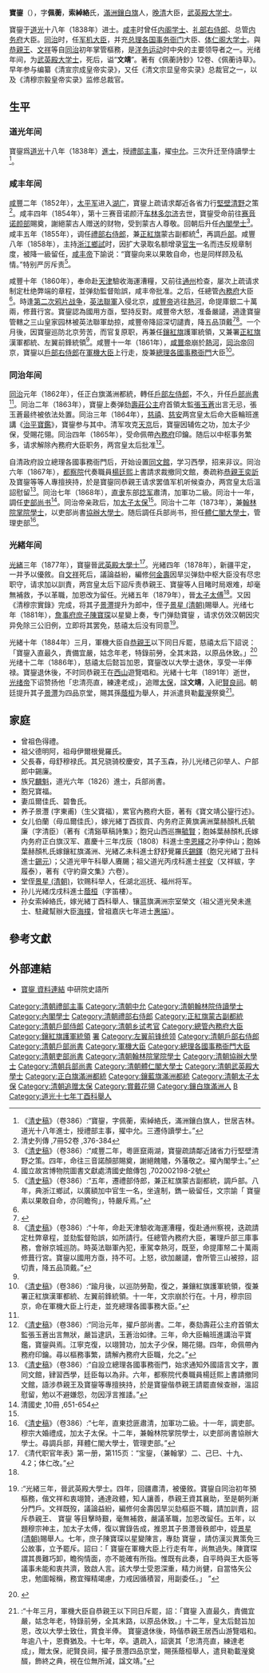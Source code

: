 {{Manchu name|[[索绰罗氏|索绰罗]]}}
{{明清人物信息框
| 姓名 = 寶鋆
| 原名 =
| 圖片名稱= Baoyun.jpg
| 圖片大小 = 240px
| 圖片說明 = 寶鋆像，同治十年攝於總理衙門
| 最高職務 = 太子太傅武英殿大學士
| 國家 = 大清
| 爵位 =
| 籍貫 = [[吉林|吉林]]
| 族裔 = [[滿洲|滿洲]]
| 旗籍 = [[鑲白旗|鑲白旗]]
| 字號 = 佩蘅
| 諡號 = 文靖
| 出生日期 = [[嘉慶|嘉慶]]十二年（1807年）
| 出生地點 = 地點不詳
| 逝世日期 = [[光緒|光緒]]十七年（1891年）
| 逝世地點 = [[京師|京師]]
| 墓葬 =
| 配偶 =
| 親屬 =[[德明阿日|德明阿日]]（祖父）<br />[[景灃|景灃]]（子）、[[景星|景星]]（侄）<br />[[蔭桓|蔭桓]]（孙）
| 出身 = 
*道光十八年戊戌科進士出身
| 經歷 = 
| 著作 =
}}

'''寶鋆'''（{{bd|1807年||1891年|catIdx=B}}），字'''佩蘅'''，'''索綽絡'''氏，[[滿洲|滿洲]][[鑲白旗|鑲白旗]]人，[[晚清|晚清]]大臣，[[武英殿大学士|武英殿大学士]]。

寶鋆于[[道光|道光]]十八年（1838年）进士。[[咸丰|咸丰]]时曾任[[内阁学士|内阁学士]]、[[礼部右侍郎|礼部右侍郎]]、总管[[内务府|内务府]]大臣。[[同治|同治]]时，任[[军机大臣|军机大臣]]，并充[[总理各国事务衙门|总理各国事务衙门]]大臣、[[体仁阁大学士|体仁阁大学士]]。與[[恭親王|恭親王]]、[[文祥|文祥]]等自[[同治|同治]]初年掌管樞務，是[[洋务运动|洋务运动]]时中央的主要领导者之一。光绪年间，为[[武英殿大学士|武英殿大学士]]，死后，谥“'''文靖'''”。著有《佩蘅詩鈔》12卷、《佩蘅诗草》。早年参与编纂《清宣宗成皇帝实录》，又任《清文宗显皇帝实录》总裁官之一，以及《清穆宗毅皇帝实录》监修总裁官。

== 生平 ==
=== 道光年间 ===
寶鋆爲[[道光|道光]]十八年（1838年）[[進士|進士]]，授[[禮部|禮部]][[主事|主事]]，擢[[中允|中允]]。三次升迁至侍讀學士<ref>《[[清史稿|清史稿]]》（卷386）:“寶鋆，字佩蘅，索綽絡氏，滿洲鑲白旗人，世居吉林。道光十八年進士，授禮部主事，擢中允。三遷侍讀學士。”</ref>。

=== 咸丰年间 ===
[[咸豐|咸豐]]二年（1852年），[[太平军|太平军]]进入[[湖广|湖广]]，寶鋆上疏请求鄰近各省力行[[堅壁清野|堅壁清野]]之策<ref>清史列傳 ,7冊52卷 ,376-384 </ref>。咸丰四年（1854年），第十三赛音诺颜汗[[车林多尔济|车林多尔济]]去世，寶鋆受命前往[[赛音诺颜部|赛音诺颜部]]賜奠，謝絕蒙古人赠送的财物，受到蒙古人尊敬。回朝后升任[[內閣學士|內閣學士]]<ref>《[[清史稿|清史稿]]》（卷386）:“咸豐二年，粵匪竄兩湖，寶鋆疏請鄰近諸省力行堅壁清野之策。四年，命往三音諾顏部賜奠，謝絕餽贐，外藩敬之。擢內閣學士。”</ref>。咸丰五年（1855年），调任[[禮部右侍郎|禮部右侍郎]]，兼[[正紅旗|正紅旗]]蒙古副都統<ref name="#1">國立故宮博物院圖書文獻處清國史館傳包 ,702002198-2號</ref>，再調[[户部_(官署)|戶部]]。咸豐八年（1858年），主持[[浙江|浙江]][[鄉試|鄉試]]时，因扩大录取名额增录[[官生|官生]]一名而违反规章制度，被降一級留任，[[咸丰帝|咸丰帝]]下諭说：“寶鋆向来以果敢自命，也是同样顾及私情。”特别严厉斥责<ref>《[[清史稿|清史稿]]》（卷386）:“五年，遷禮部侍郎，兼正紅旗蒙古副都統，調戶部。八年，典浙江鄉試，以廣額加中官生一名，坐違制，鐫一級留任，文宗諭「 寶鋆素以果敢自命，亦同瞻徇」，特嚴斥焉。”</ref>。

咸豐十年（1860年），奉命赴[[天津|天津]]驗收海運漕糧，又前往[[通州|通州]]检查，屡次上疏请求制定杜绝弊端的章程，並弹劾監督貽誤，咸丰帝批准。之后，任總管[[內務府|內務府]]大臣<ref name="#1"/>。時逢[[第二次鸦片战争|第二次鸦片战争]]，[[英法聯軍|英法聯軍]]入侵北京，[[咸豐帝|咸豐帝]]逃往[[熱河|熱河]]，命提庫銀二十萬兩，修葺行宮。寶鋆認為國用方亟，堅持反對。咸豐帝大怒，准备嚴譴，適逢寶鋆管轄之三山皇家园林被英法聯軍劫掠，咸豐帝降詔深切譴責，降五品頂戴<ref>{{cite book|author1=茅海建|title=苦命天子：咸丰皇帝奕詝|date=2013|publisher=生活·读书·新知三联书店|location=北京|isbn=978-7-108-04281-1|pages=插图页}}</ref><ref>《[[清史稿|清史稿]]》（卷386）:“十年，命赴天津驗收海運漕糧，復赴通州察視，迭疏請定杜弊章程，並劾監督貽誤，如所請行。任總管內務府大臣，署理戶部三庫事務，會辦京城巡防。時英法聯軍內犯，車駕幸熱河，既至，命提庫帑二十萬兩修葺行宮。寶鋆以國用方亟，持不可。上怒，欲加嚴譴，會所管三山被掠，詔切責，降五品頂戴。”</ref>。一个月後，因寶鋆巡防北京劳苦，而官复原职，再兼任[[鑲紅旗|鑲紅旗]]護軍統領，又兼署[[正紅旗|正紅旗]]漢軍都統、左翼前鋒統領<ref name="#1"/>。咸豐十一年（1861年），[[咸豐帝|咸豐帝]]崩於[[熱河|熱河]]，[[同治帝|同治帝]]回京，寶鋆以[[戶部右侍郎|戶部右侍郎]]在[[軍機大臣|軍機大臣]]上行走，旋兼[[總理各國事務衙門|總理各國事務衙門]]大臣<ref>《[[清史稿|清史稿]]》（卷386）:“踰月後，以巡防勞勩，復之，兼鑲紅旗護軍統領，復兼署正紅旗漢軍都統、左翼前鋒統領。十一年，文宗崩於行在。十月，穆宗回京，命在軍機大臣上行走，並充總理各國事務大臣。”</ref>。

=== 同治年间 ===
[[同治|同治]]元年（1862年），任正白旗滿洲都統，轉任[[戶部左侍郎|戶部左侍郎]]，不久，升任[[戶部尚書|戶部尚書]]<ref name="#1"/>。同治二年（1863年），寶鋆上奏弹劾[[壽莊公主|壽莊公主]]府首領太監[[張玉蒼|張玉蒼]]出言无忌，張玉蒼最终被依法处置。同治三年（1864年），[[慈禧太后|慈禧]]、[[慈安太后|慈安]]两宫皇太后命大臣輪班進講《[[治平寶鑑|治平寶鑑]]》，寶鋆参与其中。清军攻克[[天京|天京]]后，寶鋆因辅佐之功，加太子少保，受賜花翎。同治四年（1865年），受命佩帶[[內務府|內務府]]印鑰。随后以中枢事务繁多，请求解除內務府大臣职务，两宫皇太后批准<ref>《[[清史稿|清史稿]]》（卷386）:“同治元年，擢戶部尚書。二年，奏劾壽莊公主府首領太監張玉蒼出言無狀，嚴旨逮訊，玉蒼治如律。三年，命大臣輪班進講治平寶鑑，寶鋆與焉。江寧克復，以翊贊功，加太子少保，賜花翎。四年，命佩帶內務府印鑰。尋以樞務事繁，請解內務府大臣職，允之。”</ref>。

自清政府設立總理各國事務衙門后，开始设置[[同文館|同文館]]，学习西學，招来非议。同治六年（1867年），[[都察院|都察院]]代奏職員[[楊廷熙|楊廷熙]]上書請求裁撤同文館，奏疏称[[恭親王|恭親王]][[奕訢|奕訢]]及寶鋆等等人專擅挾持，於是寶鋆同恭親王请求罢值军机听候查办，两宫皇太后溫詔慰留<ref>《[[清史稿|清史稿]]》（卷386）:“自設立總理各國事務衙門，始求通知外國語言文字，置同文館，肄習西學，廷臣每以為非。六年，都察院代奏職員楊廷熙上書請撤同文館，語涉恭親王及寶鋆等專擅挾持，於是寶鋆偕恭親王請罷直候查辦，溫詔慰留，勉以不避嫌怨，勿因浮言推諉。”</ref>。同治七年（1868年），[[直隶|直隶]]东部[[捻军|捻军]]肅清，加軍功二級。同治十一年，調任[[吏部尚书|吏部尚书]]<ref>清國史 ,10冊 ,651-654 </ref>。同治帝亲政后，加[[太子太保|太子太保]]<ref name="#1"/>。同治十二年（1873年），兼[[翰林院|翰林院]][[掌院學士|掌院學士]]，以吏部尚書[[協辦大學士|協辦大學士]]。随后調任兵部尚书，担任[[體仁閣大學士|體仁閣大學士]]，管理吏部<ref>《[[清史稿|清史稿]]》（卷386）:“七年，直東捻匪肅清，加軍功二級。十一年，調吏部。穆宗大婚禮成，加太子太保。十二年，兼翰林院掌院學士，以吏部尚書協辦大學士。尋調兵部，拜體仁閣大學士，管理吏部。”</ref>。

=== 光緒年间 ===
[[光緒|光緒]]三年（1877年），寶鋆晉[[武英殿大學士|武英殿大學士]]<ref>《清代职官年表》第一册，第115页：“宝鋆，（兼翰掌）二、己巳、十九、4.2；体仁改。”</ref>。光緒四年（1878年），新疆平定，一并予以優敘。自[[文祥|文祥]]死后，議論益紛，編修[[何金壽|何金壽]]因旱災弹劾中枢大臣没有尽忠职守，请求加以訓責，两宫皇太后下詔斥责恭親王、寶鋆等人目睹时局艰难，却毫無補救，予以革職，加恩改为留任。光緒五年（1879年），晉[[太子太傅|太子太傅]]<ref name="#1"/>。又因《清穆宗實錄》完成，将其子[[景灃|景灃]]提升为郎中，侄子[[景星_(清朝)|景星 (清朝)]]賜舉人。光绪七年（1881年），[[庶子_(官制)|詹事府庶子]][[陳寶琛|陳寶琛]]以星變上奏，专门弹劾寶鋆 ，请求仿效汉朝因灾异免除三公旧例，立即将其罢免，慈禧太后没有同意<ref>{{wikisource-inline|清史稿/卷386|《清史稿》（卷386）}}:“光緒三年，晉武英殿大學士。四年，回疆肅清，被優敘。寶鋆自同治初年預樞務，偕文祥和衷翊贊，通達政體，知人讓善，恭親王資其襄助，至是朝列漸分門戶。文祥既歿，議論益紛，編修何金壽因旱災劾樞臣不職，請加訓責，詔斥恭親王、 寶鋆 等目擊時艱，毫無補救，嚴議革職，加恩改留任。五年，以題穆宗神主，加太子太傅，復以實錄告成，推恩其子景灃晉秩郎中，姪[[景星_(清朝)|景星 (清朝)]]賜舉人。七年，庶子陳寶琛以星變陳言，專劾 寶鋆 ，請仿漢災異策免三公故事，立予罷斥。詔曰：「 寶鋆在軍機大臣上行走有年，尚無過失。陳寶琛謂其畏難巧卸，瞻徇情面，亦不能確有所指。惟既有此奏，自平時與王大臣等議事未能和衷共濟，致啟人言。該大學士受恩深重，精力尚健，自當恪矢公忠，勉圖報稱，務宜殫精竭慮，力戒因循積習，用副委任。」 ”</ref>。 

光緒十年（1884年）三月，軍機大臣自[[恭親王|恭親王]]以下同日斥罷，慈禧太后下詔说：「寶鋆入直最久，責備宜嚴，姑念年老，特錄前勞，全其末路，以原品休致。」<ref>{{Cite web |url=http://npmhost.npm.gov.tw/ttscgi2/ttsquery?0:0:npmauac:TM%3D%C4%5F%E8%A3 |title=國立故宮博物院圖書文獻處清國史館傳包 ,702002198-3號 |access-date=2019-11-27 |archive-date=2020-04-15 |archive-url=https://web.archive.org/web/20200415220220/http://npmhost.npm.gov.tw/ttscgi2/ttsquery?0:0:npmauac:TM%3D%C4%5F%E8%A3 |dead-url=no }}</ref>光绪十二年（1886年），慈禧太后懿旨加恩，寶鋆改以大學士退休，享受一半俸禄。寶鋆退休後，不时同恭親王在[[西山_(北京)|西山]]遊覽唱和。光緒十七年（1891年）逝世，[[光绪帝|光绪帝]]下诏赞扬他「忠清亮直，練達老成」，追赠[[太保|太保]]，諡'''文靖'''，入祀[[賢良祠|賢良祠]]。朝廷提升其子[[景灃|景灃]]为四品京堂，賜其孫[[蔭桓|蔭桓]]为舉人，并派遣貝勒[[載瀅|載瀅]]祭奠<ref>{{wikisource-inline|清史稿/卷386|《清史稿》（卷386）}}:“十年三月，軍機大臣自恭親王以下同日斥罷，詔：「寶鋆 入直最久，責備宜嚴，姑念年老，特錄前勞，全其末路，以原品休致。」十二年，皇太后懿旨加恩，改以大學士致仕，賞食半俸。 寶鋆退休後，時偕恭親王居西山游覽唱和。年逾八十，恩賚猶及。十七年，卒。遺疏入，詔褒其「忠清亮直，練達老成」，贈太保，祀賢良祠，擢子景灃四品京堂，賜孫蔭桓舉人，遣貝勒載瀅奠醊，飾終之典，視在位無所減，諡文靖。”</ref>。

==家庭==
*曾祖色得禮。
*祖父德明阿，祖母伊爾根覺羅氏。
*父長春，母舒穆禄氏。其兄骁骑校慶安，其子玉森，孙儿光绪己卯举人、户部郎中錫廉。
*族兄[[麟魁|麟魁]]，道光六年（1826）進士，兵部尚書。
*胞兄寶福。
*妻瓜爾佳氏、碧鲁氏。
*养子景灃 (字東甫)（生父寶福），累官內務府大臣，著有《寶文靖公鋆行述》。
*女儿伯蘭（母瓜爾佳氏），嫁光緒丁酉拔貢、内务府正黄旗满洲葉赫顏札氏毓廉（字清臣）（著有《清谿草稿詩集》；胞兄山西巡撫[[毓賢|毓賢]]；胞姊葉赫顏札氏嫁内务府正白旗汉军、嘉慶十三年戊辰（1808）科進士[[李恩繹|李恩繹]]之孙李仲山；胞姊葉赫顏札氏嫁鑲紅旗滿洲、光緒乙未科進士舒舒覺羅氏[[錫鐸|錫鐸]]（胞兄光緒丁丑科進士[[錫元|錫元]]）；父道光甲午科舉人賡颺；祖父道光丙戌科進士[[祥安|祥安]]（又祥紱，字履泰），著有《守約齋文集》六卷）。 
*堂侄[[景星_(清朝)|景星 (清朝)]]，钦赐科举人，任湖北巡抚、福州将军。
*孙儿光緒戊戌科進士[[蔭桓|蔭桓]]（字笛樓）。
*孙女索綽絡氏，嫁光緒丁酉科舉人、镶蓝旗满洲宗室榮文（祖父道光癸未進士、駐藏幫辦大臣[[海樸|海樸]]，曾祖嘉庆七年进士[[惠端|惠端]]）。

==參考文獻==
{{Reflist|2}}

==外部連結==
*[http://archive.ihp.sinica.edu.tw/ttscgi/ttsquery?0:18750205:mctauac:TM%3D%C4_%E8%A3 寶鋆 資料連結] 中研院史語所

{{start box}}
{{s-off}}
{{succession box|[[英桂|英桂]]|[[賡壽|賡壽]]|[[清朝兵部尚書列表|清朝兵部滿尚書]]|<small>同治十三年八月癸酉 - 同治十三年十一月己酉</small><br /><small>1874年9月13日 - 1874年12月18日</small>}}
{{succession box|[[文祥|文祥]]|[[英桂|英桂]]|[[清朝吏部尚書列表|吏部滿尚書]]|<small>同治十一年六月甲子－同治十三年八月癸酉</small><br><sub>1872年7月16日 - 1874年9月13日</sub>}}
{{succession box|[[瑞常|瑞常]]|[[宗室載齡|宗室載齡]]|[[清朝戶部尚書列表|清朝戶部滿尚書]]|<small>同治元年二月辛酉 - 同治十一年六月甲子</small><br /><small>1862年3月8日 - 1872年7月16日</small>}}
{{end box}}
{{道光十八年戊戌科殿試金榜}}
{{特授改補館職翰林}}
{{清朝入祀賢良祠}}

{{DEFAULTSORT:Bao寶}}
[[Category:清朝禮部主事|Category:清朝禮部主事]]
[[Category:清朝中允|Category:清朝中允]]
[[Category:清朝翰林院侍讀學士|Category:清朝翰林院侍讀學士]]
[[Category:內閣學士|Category:內閣學士]]
[[Category:清朝禮部右侍郎|Category:清朝禮部右侍郎]]
[[Category:正紅旗蒙古副都統|Category:正紅旗蒙古副都統]]
[[Category:清朝戶部侍郎|Category:清朝戶部侍郎]]
[[Category:清朝乡试考官|Category:清朝乡试考官]]
[[Category:總管內務府大臣|Category:總管內務府大臣]]
[[Category:鑲紅旗護軍統領|Category:鑲紅旗護軍統領]]
[[Category:正紅旗漢軍都統|署]]
[[Category:左翼前锋统领|Category:左翼前锋统领]]
[[Category:清朝戶部右侍郎|Category:清朝戶部右侍郎]]
[[Category:清朝戶部尚書|Category:清朝戶部尚書]]
[[Category:軍機大臣|Category:軍機大臣]]
[[Category:總理各國事務衙門大臣|Category:總理各國事務衙門大臣]]
[[Category:清朝吏部尚書|Category:清朝吏部尚書]]
[[Category:清朝翰林院掌院學士|Category:清朝翰林院掌院學士]]
[[Category:清朝協辦大學士|Category:清朝協辦大學士]]
[[Category:清朝兵部尚書|Category:清朝兵部尚書]]
[[Category:清朝體仁閣大學士|Category:清朝體仁閣大學士]]
[[Category:清朝武英殿大學士|Category:清朝武英殿大學士]]
[[Category:正白旗滿洲都統|Category:正白旗滿洲都統]]
[[Category:鑲藍旗滿洲都統|Category:鑲藍旗滿洲都統]]
[[Category:清朝太子太保|Category:清朝太子太保]]
[[Category:清朝追赠太保|Category:清朝追赠太保]]
[[Category:賞戴花翎|Category:賞戴花翎]]
[[Category:鑲白旗滿洲人|Category:鑲白旗滿洲人]]
[[Category:索绰罗氏|B]]
[[Category:道光十七年丁酉科舉人|Category:道光十七年丁酉科舉人]]